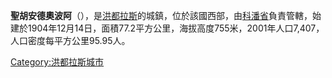 '''聖胡安德奧波阿'''（{{lang-es|San Juan de Opoa}}），是[[洪都拉斯|洪都拉斯]]的城鎮，位於該國西部，由[[科潘省|科潘省]]負責管轄，始建於1904年12月14日，面積77.2平方公里，海拔高度755米，2001年人口7,407，人口密度每平方公里95.95人。

{{coord|14|47|N|88|42|W|display=title|region:HN_type:city_source:GNS-enwiki}}

{{Honduras-geo-stub}}
[[Category:洪都拉斯城市|Category:洪都拉斯城市]]